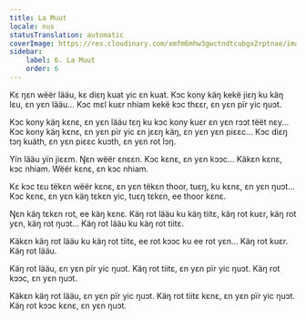 ```yaml
---
title: La Muut
locale: nus
statusTranslation: automatic
coverImage: https://res.cloudinary.com/xmfm6mhw3gwctndtcubgx2rptnae/image/upload/v1740468922/small_cover_tratado_de_psicologia_revolucionaria_a4c0dca4e0.webp
sidebar:
    label: 6. La Muut
    order: 6
---
```

Kɛ ŋɛn wëër lääu, kɛ diɛŋ kuat yic ɛn kuat. Kɔc kony käŋ kekë jiɛŋ ku käŋ lɛu, ɛn yɛn lääu... Kɔc mɛl kuɛr nhiam kekë kɔc thɛɛr, ɛn yɛn pïr yic ŋuɔt.

Kɔc kony käŋ kɛnɛ, ɛn yɛn lääu tɛŋ ku kɔc kony kuɛr ɛn yɛn rɔɔt tëët nɛy... Kɔc kony käŋ kɛnɛ, ɛn yɛn pïr yic ɛn jɛɛŋ käŋ, ɛn yɛn yɛn piɛɛc... Kɔc diɛŋ tɔŋ kuäth, ɛn yɛn piɛɛc kuɔth, ɛn yɛn rot lɔŋ.

Yïn lääu yïn jiɛɛm. Ŋɛn wëër ɛnɛɛn. Kɔc kɛnɛ, ɛn yɛn kɔɔc... Käkɛn kɛnɛ, kɔc nhiam. Wëër kɛnɛ, ɛn kɔc nhiam.

Kɛ kɔc tɛu tëkɛn wëër kɛnɛ, ɛn yɛn tëkɛn thoor, tuɛŋ, ku kɛnɛ, ɛn yɛn ŋuɔt... Kɔc kɛnɛ, ɛn yɛn käŋ tɛkɛn yic, tuɛŋ tɛkɛn, ee thoor kɛnɛ.

Ŋɛn käŋ tɛkɛn rot, ee käŋ kɛnɛ. Käŋ rot lääu ku käŋ tiitɛ, käŋ rot kuɛr, käŋ rot yɛn, käŋ rot ŋuɔt... Käŋ rot lääu ku käŋ rot tiitɛ.

Käkɛn käŋ rot lääu ku käŋ rot tiitɛ, ee rot kɔɔc ku ee rot yɛn... Käŋ rot kuɛr. Käŋ rot lääu.

Käŋ rot lääu, ɛn yɛn pïr yic ŋuɔt. Käŋ rot tiitɛ, ɛn yɛn pïr yic ŋuɔt. Käŋ rot kɔɔc, ɛn yɛn ŋuɔt.

Käkɛn käŋ rot lääu, ɛn yɛn pïr yic ŋuɔt. Käŋ rot tiitɛ kɛnɛ, ɛn yɛn pïr yic ŋuɔt. Käŋ rot kɔɔc kɛnɛ, ɛn yɛn ŋuɔt.


